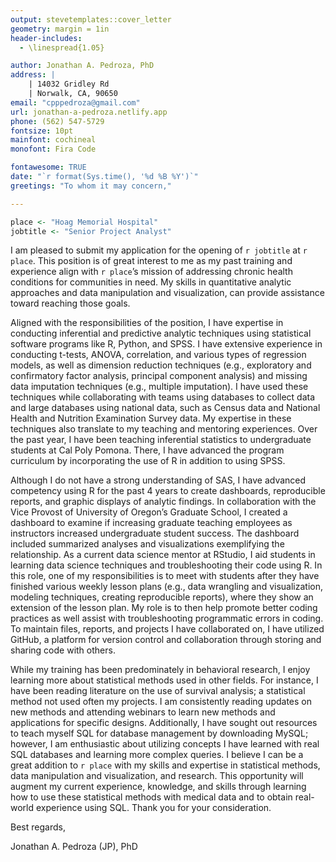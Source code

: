```yaml
---
output: stevetemplates::cover_letter
geometry: margin = 1in
header-includes:
  - \linespread{1.05}

author: Jonathan A. Pedroza, PhD
address: |
    | 14032 Gridley Rd
    | Norwalk, CA, 90650
email: "cpppedroza@gmail.com"
url: jonathan-a-pedroza.netlify.app
phone: (562) 547-5729
fontsize: 10pt
mainfont: cochineal
monofont: Fira Code

fontawesome: TRUE
date: "`r format(Sys.time(), '%d %B %Y')`"
greetings: "To whom it may concern,"

---
```


```r
place <- "Hoag Memorial Hospital"
jobtitle <- "Senior Project Analyst"
```

I am pleased to submit my application for the opening of `r jobtitle` at `r place`. This position is of great interest to me as my past training and experience align with `r place`'s mission of addressing chronic health conditions for communities in need. My skills in quantitative analytic approaches and data manipulation and visualization, can provide assistance toward reaching those goals.

Aligned with the responsibilities of the position, I have expertise in conducting inferential and predictive analytic techniques using statistical software programs like R, Python, and SPSS. I have extensive experience in conducting t-tests, ANOVA, correlation, and various types of regression models, as well as dimension reduction techniques (e.g., exploratory and confirmatory factor analysis, principal component analysis) and missing data imputation techniques (e.g., multiple imputation). I have used these techniques while collaborating with teams using databases to collect data and large databases using national data, such as Census data and National Health and Nutrition Examination Survey data. My expertise in these techniques also translate to my teaching and mentoring experiences. Over the past year, I have been teaching inferential statistics to undergraduate students at Cal Poly Pomona. There, I have advanced the program curriculum by incorporating the use of R in addition to using SPSS.  

Although I do not have a strong understanding of SAS, I have advanced competency using R for the past 4 years to create dashboards, reproducible reports, and graphic displays of analytic findings. In collaboration with the Vice Provost of University of Oregon's Graduate School, I created a dashboard to examine if increasing graduate teaching employees as instructors increased undergraduate student success. The dashboard included summarized analyses and visualizations exemplifying the relationship. As a current data science mentor at RStudio, I aid students in learning data science techniques and troubleshooting their code using R. In this role, one of my responsibilities is to meet with students after they have finished various weekly lesson plans (e.g., data wrangling and visualization, modeling techniques, creating reproducible reports), where they show an extension of the lesson plan. My role is to then help promote better coding practices as well assist with troubleshooting programmatic errors in coding. To maintain files, reports, and projects I have collaborated on, I have utilized GitHub, a platform for version control and collaboration through storing and sharing code with others. 

While my training has been predominately in behavioral research, I enjoy learning more about statistical methods used in other fields. For instance, I have been reading literature on the use of survival analysis; a statistical method not used often my projects. I am consistently reading updates on new methods and attending webinars to learn new methods and applications for specific designs. Additionally, I have sought out resources to teach myself SQL for database management by downloading MySQL; however, I am enthusiastic about utilizing concepts I have learned with real SQL databases and learning more complex queries. I believe I can be a great addition to `r place` with my skills and expertise in statistical methods, data manipulation and visualization, and research. This opportunity will augment my current experience, knowledge, and skills through learning how to use these statistical methods with medical data and to obtain real-world experience using SQL. Thank you for your consideration.

Best regards,

Jonathan A. Pedroza (JP), PhD
